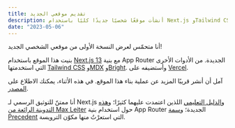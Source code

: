 ```yaml
---
title: تقديم موقعي الجديد
description: أنشأت موقعًا شخصيًا جديدًا كليًا باستخدام Next.js وTailwind CSS وMDX.
date: "2023-05-06"
---
```


أنا متحمّس لعرض النسخة الأولى من موقعي الشخصي الجديد!

بنيت هذا الموقع باستخدام [Next.js 13](https://nextjs.org/) مع بنية App Router الجديدة. من الأدوات الأخرى التي استخدمتها [Tailwind CSS](https://tailwindcss.com/) و[MDX](https://mdxjs.com/) و[Bright](https://github.com/code-hike/bright). وأستضيفه على [Vercel](https://vercel.com/).

آمل أن أنشر قريبًا المزيد عن عملية بناء هذا الموقع. في هذه الأثناء، يمكنك الاطلاع على [المصدر](https://github.com/bgub/bengubler.com).

أنا ممتنّ للتوثيق الرسمي لـ Next.js و[الدليل التعليمي](https://nextjs.org/learn/basics/create-nextjs-app) اللذين اعتمدت عليهما كثيرًا؛ و[هذه التدوينة الرائعة من Max Leiter](https://maxleiter.com/blog/build-a-blog-with-nextjs-13#sitemap-support-sitemapjs) حول استخدام بنية App Router الجديدة؛ و[سمة Precedent](https://precedent.dev/) التي استعرْتُ منها مكوّن الترويسة.